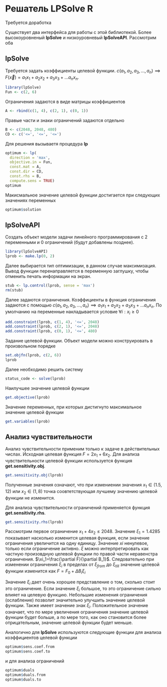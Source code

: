 # Решатель LPSolve R

::: {.callout-caution title="Состояние разработки"}
Требуется доработка
:::

Существует два интерфейса для работы с этой библиотекой. Более высокоуровненый **lpSolve** и низкоуровневый **lpSolveAPI**. Рассмотрим оба

## lpSolve

Требуется задать коэффициенты целевой функции. $c(a_1,a_2,a_3,...,a_n)\implies F(\vec{x})=a_1x_1+a_2x_2+a_3x_3+...a_nx_n$.

```r
library(lpSolve)
Fun <- c(2, 6)
```

Ограничения задаются в виде матрицы коэффициентов

```r
A <- rbind(c(1, 4), c(2, 1), c(0, 1))
```

Правые части и знаки ограничений задаются отдельно

```r
B <- c(2048, 2048, 480)
CD <- c('<=', '<=', '<=')
```

Для решения вызываетя процедура **lp**

```r
optimum <- lp(
  direction = 'max',
  objective.in = Fun,
  const.mat = A,
  const.dir = CD,
  const.rhs = B,
  compute.sens = TRUE)
optimum
```

Макисмальное значение целевой функции достигается при следующих значениях переменных

```r
optimum$solution
```

## lpSolveAPI

Создать объект модели задачи линейного программирования с 2 переменными и 0 ограничений (будут добавлены позднее).

```r
library(lpSolveAPI)
lprob <- make.lp(0, 2)
```

Далее выбирается тип оптимизации, в данном случае максимизация. Вывод функции перенаправляется в переменную заглушку, чтобы отменить печать информации на экран.

```r
stub <- lp.control(lprob, sense = 'max')
rm(stub)
```

Далее задаются ограничения. Коэффициенты в функция ограничения задаются с помощью $c(a_1,a_2,a_3,...,a_n)\implies a_1x_1+a_2x_2+a_3x_3+...a_nx_n$. По умолчанию на переменные накладывается условие $\forall{i}: x_i\geq0$

```r
add.constraint(lprob, c(1, 4), '<=', 2048)
add.constraint(lprob, c(2, 1), '<=', 2048)
add.constraint(lprob, c(0, 1), '<=', 480)
```

Задание целевой функции. Объект модели можно конструировать в произвольном порядке

```r
set.objfn(lprob, c(2, 6))
lprob
```

Далее необходимо решить систему

```r
status_code <- solve(lprob)
```

Наилучшее значение целевой функции

```r
get.objective(lprob)
```

Значение переменных, при которых дистигнуто максимальное значение целевой функции

```r
get.variables(lprob)
```

## Анализ чувствительности

Анализ чувствительности применим только к задаче в действительных числах. Исходная целевая функция $F=2x_1+6x_2$. Для анализа чувствительности целевой функции используется функция **get.sensitivity.obj**.

```r
get.sensitivity.obj(lprob)
```

Полученные значения означают, что при измениении значения $x_1\in(1.5,12)$ или $x_2\in(1,8)$ точка соовтетствующая лучшему значению целевой функции не изменится.

Для анализа чувствительности ограничений применяется функция **get.sensitivity.rhs**.

```r
get.sensitivity.rhs(lprob)
```

Рассмотрим первое ограничение $x_1+4x_2\leq2048$. Значение $\xi_1=1.4285$ показывает насколько изменится целевая функция, если значение ограничения увеличится на одну единицу. Значение $xi$ ненулевое, только если ограничение активно. $\xi$ можно интерпретировать как частную произовдную целевой фунцкии по правой части неравенстра ограничения. $\xi_1=\frac{\partial F}{\partial B_1}$. Следовательно при изменении ограничения $\xi_i$ в пределах от $\xi_{from}$ до $\xi_{till}$ значение целевой функции изменится как $F=F_0+\Delta B_i \xi_i$

Значение $\xi_i$ дает очень хорошее представление о том, сколько стоит это ограничение. Если значение $\xi_i$ большое, то это ограничение сильно влияет на целевую функцию. Небольшие изменения ограничения (ослабление) позволит значительно улучшить значение целевой функции. Также имеет значение знак $\xi_i$. Положительное значение означает, что по мере увеличения ограничения значение целевой функции будет больше, а по мере того, как оно становится более отрицательным, значение целевой функции будет меньше.

Аналогично для **lpSolve** используются следующие функции для анализа коэффициентов целевой функции

```r
optimum$sens.coef.from
optimum$sens.coef.to
```

и для анализа ограничений

```r
optimum$duals
optimum$duals.from
optimum$duals.to
```
